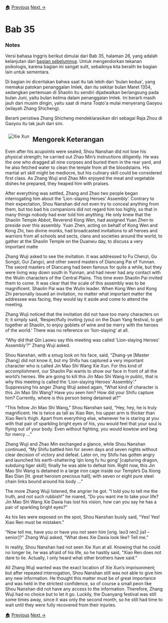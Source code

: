 
<div class="w3-bar w3-round w3-card">
    <a class="w3-btn w3-bar-item w3-hover-red w3-left" href="/">🏠</a>
    <a class="w3-btn w3-bar-item w3-hover-red w3-left" href="/yttlj/1354/undangan-misterius.mdx">Previous</a>
    <a class="w3-btn w3-bar-item w3-hover-red w3-right" href="/yttlj/1354/membunuh-singa2.mdx">Next →</a>
</div>

# Bab 35


<div class="w3-container">
<div class="w3-panel w3-card-4 w3-round w3-leftbar w3-border-red">

### Notes

Versi bahasa Inggris berikut dimulai dari Bab 35, halaman 26, yang adalah kelanjutan dari [bagian sebelumnya](/yttlj/1354/undangan-misterius.mdx).
Untuk mengendorkan tekanan psikologis, karena bagian ini sangat sulit, sebaiknya kita beralih ke bagian lain untuk sementara.

Di bagian ini diceritakan bahwa saat itu tak lebih dari 'bulan kedua', yang memakai patokan penanggalan Imlek, dan itu sekitar bulan Maret 1354, 
sedangkan pertemuan di Shaolin itu sendiri dijadwalkan berlangsung pada bulan Juni, yaitu bulan kelima dalam penanggalan Imlek. Ini berarti masih jauh 
dari musim dingin, yaitu saat di mana Toqto'a mulai menyerang Gaoyou (wilayah Zhang Shicheng). 

Berarti peristiwa Zhang Shicheng mendeklarasikan diri sebagai Raja Zhou di Gaoyou itu tak jauh dari sini.

</div>
</div>


<image style="float:left;max-width:150px;padding:10px;" 
    src="/images/yttlj/xie-xun-1.png" 
    alt="Xie Xun" 
    title="Xie Xun" />

## Mengorek Keterangan

Even after his acupoints were sealed, Shou Nanshan did not lose his physical strength;
he carried out Zhao Min’s instructions diligently. He was the one who dragged all nine
corpses and buried them in the rear yard, and he also fetched water to clean the temple
from all the bloodstains. His martial art skill might be mediocre, but his culinary skill
could be considered first class. As Zhang Wuji and Zhao Min enjoyed the meat and vegetable dishes he prepared, they heaped him with praises.

After everything was settled, Zhang and Zhao two people began interrogating him
about the ‘Lion-slaying Heroes’ Assembly’. Contrary to their expectation, Shou Nanshan
did not even try to conceal anything from them, but too bad his companions did not regard him too highly, so that in many things nobody had ever told him anything. He only
knew that the Shaolin Temple Abbot, Reverend Kong Wen, had assigned Yuan Zhen to
preside over this assembly. Yuan Zhen, acting on behalf of Kong Wen and Kong Zhi, two
divine monks, had broadcasted invitations to all heroes and warriors from all schools
and sects, clans and societies around the world, to gather at the Shaolin Temple on the
Duanwu day, to discuss a very important matte

Zhang Wuji asked to see the invitation. It was addressed to Fu Chenzi, Gu Songzi, Gui
Zangci, and other sword masters of Diancang Pai of Yunnan. The sword masters of
Diancang had been famous for quite a while, but they were living way down south in
Yunnan, and had never had any contact with the Wulin characters of the Central
Plains. This time even Shaolin Pai invited them to come. It was clear that the scale of
this assembly was to be magnificent. Shaolin Pai was the Wulin leader. When Kong
Wen and Kong Zhi personally issued an invitation, no matter what important matter
the addressee was facing, they would lay it aside and come to attend the meeting.

Zhang Wuji noticed that the invitation did not have too many characters on it; it simply
said, ‘Respectfully inviting (you) on the Duan Yang festival, to get together at Shaolin, to
enjoy goblets of wine and be merry with the heroes of the world.’ There was no reference on ‘lion-slaying’ at all.

“Why did that Qin Laowu say this meeting was called ‘Lion-slaying Heroes’ Assembly’?”
Zhang Wuji asked.


Shou Nanshan, with a smug look on his face, said, “Zhang-ye [Master Zhang] did not
know it, but my Shifu has captured a very important character who is called Jin Mao
Shi Wang Xie Xun. For this kind of accomplishment, our Shaolin Pai wants to show our
face in front of all the world’s heroes. We are going to kill this Jin Mao Shi Wang in public, that is why this meeting is called the ‘Lion-slaying Heroes’ Assembly’.”
Suppressing his anger Zhang Wuji asked again, “What kind of character is this Jin Mao
Shi Wang? Have you seen him? How did your Shifu capture him? Currently, where is
this person being detained at?”

“This fellow Jin Mao Shi Wang,” Shou Nanshan said, “Hey, hey, he is truly magnificent.
He is twice as tall as Xiao Ren, his upper arm is thicker than Xiao Ren’s thigh. Apart
from everything else, whenever he is staring at you with that pair of sparkling bright
eyes of his, you would feel that your soul is flying out of your body. Even without fighting, you would kowtow and beg for mercy …”

Zhang Wuji and Zhao Min exchanged a glance, while Shou Nanshan continued, “My
Shifu battled him for seven days and seven nights without clear decision of victory and
defeat. Later on, my Shifu has gotten angry and launched his earth-shattering ‘qin long
fu hu gong’ [capturing dragon, subduing tiger skill]; finally he was able to defeat him.
Right now, this Jin Mao Shi Wang is detained in a large iron cage inside our Temple’s Da
Xiong Bao Dian [lit. great heroism precious hall]; with seven or eight pure steel chain
links bound around his body …”

The more Zhang Wuji listened, the angrier he got. “I told you to tell me the truth, and
not such rubbish!” he roared, “Do you want me to take your life? Jin Mao Shi Wang Xie
Daxia has lost his vision, how can you say he has a pair of sparkling bright eyes?”

As his lies were exposed on the spot, Shou Nanshan busily said, “Yes! Yes! Xiao Ren
must be mistaken.”

“Now tell me, have you or have you not seen him [orig. lao3 ren2 jia1 – senior]?” Zhang
Wuji asked, “What does Xie Daxia look like? Tell me.”

In reality, Shou Nanshan had not seen Xie Xun at all. Knowing that he could no longer
lie, he was afraid of his life, so he hastily said, “Xiao Ren does not dare to lie. Actually, I
only heard what other brothers have said.”

All Zhang Wuji wanted was the exact location of Xie Xun’s imprisonment; but after repeated interrogation, Shou Nanshan still was not able to give him any new information.
He thought this matter must be of great importance and was held in the strictest confidence, so of course a small peon like Shou Nanshan did not have any access to the information. Therefore, Zhang Wuji had no choice but to let it go. Luckily, the Duanyang
festival was still some times away, since it was only the second month, so he still had
time to wait until they were fully recovered from their injuries.



<div class="w3-bar w3-border w3-round">
    <a class="w3-btn w3-bar-item w3-hover-red w3-left" href="/">🏠</a>
    <a class="w3-btn w3-bar-item w3-hover-red w3-left" href="/yttlj/1354/undangan-misterius.mdx">Previous</a>
    <a class="w3-btn w3-bar-item w3-hover-red w3-right" href="/yttlj/1354/membunuh-singa2.mdx">Next →</a>
</div>


